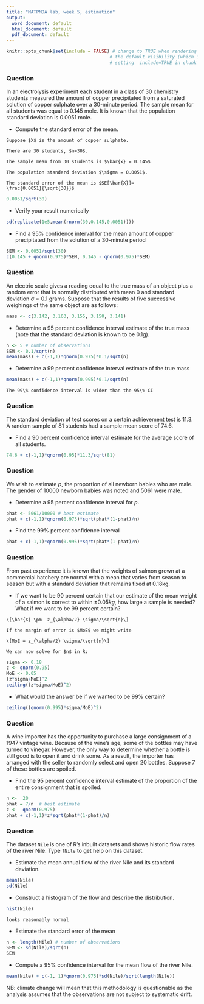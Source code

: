 ```yaml
---
title: "MATPMDA lab, week 5, estimation"
output:
  word_document: default
  html_document: default
  pdf_document: default
---
```


```r
knitr::opts_chunk$set(include = FALSE) # change to TRUE when rendering solutions; this changes
                                      # the default visibility (which is overridden by explicitly
                                      # setting  include=TRUE in chunk options)
```


### Question

In an electrolysis experiment each student in a class of 30 chemistry
students measured the amount of copper precipitated from a saturated
solution of copper sulphate over a 30-minute period.  The sample mean
for all students was equal to 0.145 mole.  It is known that the
population standard deviation is 0.0051 mole.

* Compute the standard error of the mean.

```asis
Suppose $X$ is the amount of copper sulphate. 

There are 30 students, $n=30$.

The sample mean from 30 students is $\bar{x} = 0.145$

The population standard deviation $\sigma = 0.0051$.

The standard error of the mean is $SE[\bar{X}]=
\frac{0.0051}{\sqrt{30}}$
```


```r
0.0051/sqrt(30)
```

* Verify your result numerically

```r
sd(replicate(1e5,mean(rnorm(30,0.145,0.0051))))
```

* Find a 95\% confidence interval for the mean amount of copper
  precipitated from the solution of a 30-minute period 

```r
SEM <- 0.0051/sqrt(30)
c(0.145 + qnorm(0.975)*SEM, 0.145 - qnorm(0.975)*SEM)
```

### Question

An electric scale gives a reading equal to the true mass of an
object plus a random error that is normally distributed with mean 0
and standard deviation $\sigma = 0.1$ grams. Suppose that the results
of five successive weighings of the same object are as follows:

```r
mass <- c(3.142, 3.163, 3.155, 3.150, 3.141)
```

* Determine a 95 percent confidence interval estimate of the true
mass (note that the standard deviation is known to be 0.1g).

```r
n <- 5 # number of observations
SEM <- 0.1/sqrt(n)
mean(mass) + c(-1,1)*qnorm(0.975)*0.1/sqrt(n)
```

* Determine a 99 percent confidence interval estimate of the true mass

```r
mean(mass) + c(-1,1)*qnorm(0.995)*0.1/sqrt(n)
```
```asis

The 99\% confidence interval is wider than the 95\% CI
```

### Question

The standard deviation of test scores on a certain achievement test is
11.3.  A random sample of 81 students had a sample mean score of 74.6.

* Find a 90 percent confidence interval estimate for the average score
of all students.

```r
74.6 + c(-1,1)*qnorm(0.95)*11.3/sqrt(81)
```

### Question

We wish to estimate $p$, the proportion of all newborn babies who are
male.  The gender of 10000 newborn babies was noted and  5061 were
male.

* Determine a 95 percent confidence interval for $p$.

```r
phat <- 5061/10000 # best estimate
phat + c(-1,1)*qnorm(0.975)*sqrt(phat*(1-phat)/n)
```

* Find the 99\% percent confidence interval 

```r
phat + c(-1,1)*qnorm(0.995)*sqrt(phat*(1-phat)/n)
```


### Question

From past experience it is known that the weights of salmon grown at a
commercial hatchery are normal with a mean that varies from season to
season but with a standard deviation that remains fixed at 0.18kg. 

* If we want to be 90 percent certain that our estimate of the mean
weight of a salmon is correct to within $\pm 0.05kg$, how large a
sample is needed? What if we want to be 99 percent certain?

```asis
\[\bar{X} \pm  z_{\alpha/2} \sigma/\sqrt{n}\]

If the margin of error is $MoE$ we might write

\[MoE = z_{\alpha/2} \sigma/\sqrt{n}\]

We can now solve for $n$ in R:
```
```r
sigma <- 0.18
z <- qnorm(0.95)
MoE <- 0.05
(z*sigma/MoE)^2
ceiling((z*sigma/MoE)^2)
```

* What would the answer be if we wanted to be 99\% certain?

```r
ceiling((qnorm(0.995)*sigma/MoE)^2)
```

### Question

A wine importer has the opportunity to purchase a large consignment of
a 1947 vintage wine.  Because of the wine's age, some of the bottles
may have turned to vinegar.  However, the only way to determine
whether a bottle is still good is to open it and drink some.  As a
result, the importer has arranged with the seller to randomly select
and open 20 bottles.  Suppose 7 of these bottles are spoiled. 

* Find the 95 percent confidence interval estimate of the proportion
of the entire consignment that is spoiled.

```r
n <-  20
phat = 7/n  # best estimate
z <-  qnorm(0.975)
phat + c(-1,1)*z*sqrt(phat*(1-phat)/n)
```


### Question

The dataset `Nile` is one of R's inbuilt datasets and shows historic
flow rates of the river Nile.  Type `?Nile` to get help on this
dataset.

* Estimate the mean annual flow of the river Nile and its standard deviation.

```r
mean(Nile)
sd(Nile)
```

* Construct a histogram of the flow and describe the distribution.

```r
hist(Nile)
```

```asis
looks reasonably normal
````

* Estimate the standard error of the mean

```r
n <- length(Nile) # number of observations
SEM <- sd(Nile)/sqrt(n)
SEM
```

* Compute a 95\% confidence interval for the mean flow of the river Nile.

```r
mean(Nile) + c(-1, 1)*qnorm(0.975)*sd(Nile)/sqrt(length(Nile))
```

NB: climate change will mean that this methodology is questionable as
the analysis assumes that the observations are not subject to
systematic drift.



